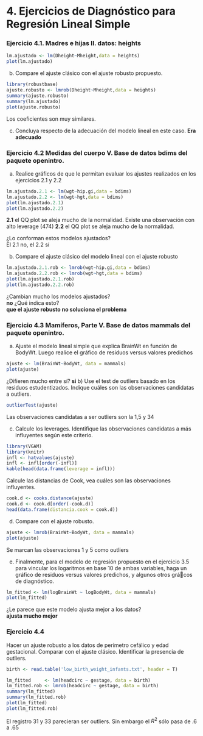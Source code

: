# 4. Ejercicios de Diagnóstico para Regresión Lineal Simple

### Ejercicio 4.1. Madres e hijas II. datos: heights

```r
lm.ajustado <- lm(Dheight~Mheight,data = heights)
plot(lm.ajustado)
```

b) Compare el ajuste clásico con el ajuste robusto propuesto.

```r
library(robustbase)
ajuste.robusto <- lmrob(Dheight~Mheight,data = heights)
summary(ajuste.robusto)
summary(lm.ajustado)
plot(ajuste.robusto)
```

Los coeficientes son muy similares. 

c) Concluya respecto de la adecuación del modelo lineal en este caso.
__Era adecuado__

### Ejercicio 4.2 Medidas del cuerpo V. Base de datos bdims del paquete openintro.

a) Realice gráficos de que le permitan evaluar los ajustes realizados en los ejercicios 2.1 y 2.2


```r
lm.ajustado.2.1 <- lm(wgt~hip.gi,data = bdims)
lm.ajustado.2.2 <- lm(wgt~hgt,data = bdims)
plot(lm.ajustado.2.1)
plot(lm.ajustado.2.2)
```


__2.1__ el QQ plot se aleja mucho de la normalidad. Existe una observación con alto leverage (474)
__2.2__ el QQ plot se aleja mucho de la normalidad. 

¿Lo conforman estos modelos ajustados?      
El 2.1 no, el 2.2 sí

b) Compare el ajuste clásico del modelo lineal con el ajuste robusto

```r
lm.ajustado.2.1.rob <- lmrob(wgt~hip.gi,data = bdims)
lm.ajustado.2.2.rob <- lmrob(wgt~hgt,data = bdims)
plot(lm.ajustado.2.1.rob)
plot(lm.ajustado.2.2.rob)
```


¿Cambian mucho los modelos ajustados?        
__no__
¿Qué indica esto?     
__que el ajuste robusto no soluciona el problema__


### Ejercicio 4.3 Mamíferos, Parte V. Base de datos mammals del paquete openintro.

a) Ajuste el modelo lineal simple que explica BrainWt en función de BodyWt. Luego
realice el gráfico de residuos versus valores predichos

```r
ajuste <- lm(BrainWt~BodyWt, data = mammals)
plot(ajuste)

```

¿Difieren mucho entre sí?
__si__
b) Use el test de outliers basado en los residuos estudentizados. Indique cuáles son las observaciones candidatas a outliers.
```r
outlierTest(ajuste)
```

Las observaciones candidatas a ser outliers son la 1,5 y 34


c) Calcule los leverages. Identifique las observaciones candidatas a más influyentes según este criterio.

```r
library(VGAM)
library(knitr)
infl <- hatvalues(ajuste)
infl <- infl[order(-infl)]
kable(head(data.frame(leverage = infl)))
```

Calcule las distancias de Cook, vea cuáles son las observaciones influyentes.

```r
cook.d <- cooks.distance(ajuste)
cook.d <- cook.d[order(-cook.d)]
head(data.frame(distancia.cook = cook.d))
```

d) Compare con el ajuste robusto.

```r
ajuste <- lmrob(BrainWt~BodyWt, data = mammals)
plot(ajuste)

```

Se marcan las observaciones 1 y 5 como outliers

e) Finalmente, para el modelo de regresión propuesto en el ejercicio 3.5 para vincular los logaritmos en base 10 de ambas variables, haga un gráfico de residuos versus valores predichos, y algunos otros grácos de diagnóstico. 

```r
lm_fitted <- lm(logBrainWt ~ logBodyWt, data = mammals)
plot(lm_fitted)
```


¿Le parece que este modelo ajusta mejor a los datos?        
__ajusta mucho mejor__

### Ejercicio 4.4 
Hacer un ajuste robusto a los datos de perímetro cefálico y edad gestacional. Comparar con el ajuste clásico. Identificar la presencia de outliers.

```r

birth <- read.table('low_birth_weight_infants.txt', header = T)

lm_fitted     <- lm(headcirc ~ gestage, data = birth)
lm_fitted.rob <- lmrob(headcirc ~ gestage, data = birth)
summary(lm_fitted)
summary(lm_fitted.rob)
plot(lm_fitted)
plot(lm_fitted.rob)
```
El registro 31 y 33 parecieran ser outliers. Sin embargo el $R^2$ sólo pasa de .6 a .65


